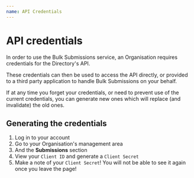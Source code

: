 ```yaml
---
name: API Credentials
---
```



# API credentials

In order to use the Bulk Submissions service, an Organisation requires credentials for the Directory's API.

These credentials can then be used to access the API directly, or provided to a third party application to handle Bulk Submissions on your behalf.

<SimpleAlert>
  If at any time you forget your credentials, or need to prevent use of the
  current credentials, you can generate new ones which will replace (and
  invalidate) the old ones.
</SimpleAlert>

## Generating the credentials

<DifferentThemesAlert />

1. Log in to your account
   <ImageBox alt="Log in Menu Item" src="/i/menu/menu_login.png" />
1. Go to your Organisation's management area
   <ImageBox
     alt="Organisation Management Menu Item"
     src="/i/menu/menu_manage-org.png"
   />
1. And the **Submissions** section
   <ImageBox
     alt="Organisation Navbar Submissions Tab"
     src="/i/org-nav/submissions-tab.png"
   />
1. View your `Client ID` and generate a `Client Secret`
   <ImageBox
     alt="Generate API credentials"
     src="/i/submissions/generate-credentials.png"
   />
1. Make a note of your `Client Secret`! You will not be able to see it again once you leave the page!
   <ImageBox
     alt="Copy Client Secret"
     src="/i/submissions/client-secret-temp.png"
   />

